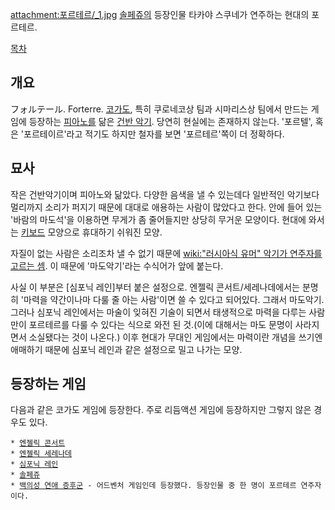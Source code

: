 attachment:포르테르/_1.jpg
[[솔페쥬]]의 등장인물 타카야 스쿠네가 연주하는 현대의 포르테르.

[[목차]]
== 개요 ==
フォルテール. Forterre. [[코가도]], 특히 쿠로네코상 팀과 시마리스상 팀에서 만드는 게임에 등장하는 [[피아노]]를 닮은 [[건반 악기]]. 당연히 현실에는 존재하지 않는다. '포르텔', 혹은 '포르테이르'라고 적기도 하지만 철자를 보면 '포르테르'쪽이 더 정확하다.

== 묘사 ==
작은 건반악기이며 피아노와 닮았다. 다양한 음색을 낼 수 있는데다 일반적인 악기보다 멀리까지 소리가 퍼지기 때문에 대대로 애용하는 사람이 많았다고 한다. 안에 들어 있는 '바람의 마도석'을 이용하면 무게가 좀 줄어들지만 상당히 무거운 모양이다. 현대에 와서는 [[키보드]] 모양으로 휴대하기 쉬워진 모양.

자질이 없는 사람은 소리조차 낼 수 없기 때문에 [[wiki:"러시아식 유머" 악기가 연주자를 고르는 셈]]. 이 때문에 '마도악기'라는 수식어가 앞에 붙는다.

사실 이 부분은 [심포닉 레인]부터 붙은 설정으로. 엔젤릭 콘서트/세레나데에서는 분명히 '마력을 약간이나마 다룰 줄 아는 사람'이면 쓸 수 있다고 되어있다. 그래서 마도악기. 그러나 심포닉 레인에서는 마술이 잊혀진 기술이 되면서 태생적으로 마력을 다루는 사람만이 포르테르를 다룰 수 있다는 식으로 와전 된 것.(이에 대해서는 마도 문명이 사라지면서 소실됐다는 것이 나온다.) 이후 현대가 무대인 게임에서는 마력이란 개념을 쓰기엔 애매하기 때문에 심포닉 레인과 같은 설정으로 밀고 나가는 모양.

== 등장하는 게임 ==
다음과 같은 코가도 게임에 등장한다. 주로 리듬액션 게임에 등장하지만 그렇지 않은 경우도 있다.

 * [[엔젤릭 콘서트]]
 * [[엔젤릭 세레나데]]
 * [[심포닉 레인]]
 * [[솔페쥬]]
 * [[백의성 연애 증후군]] - 어드벤처 게임인데 등장했다. 등장인물 중 한 명이 포르테르 연주자이다.
